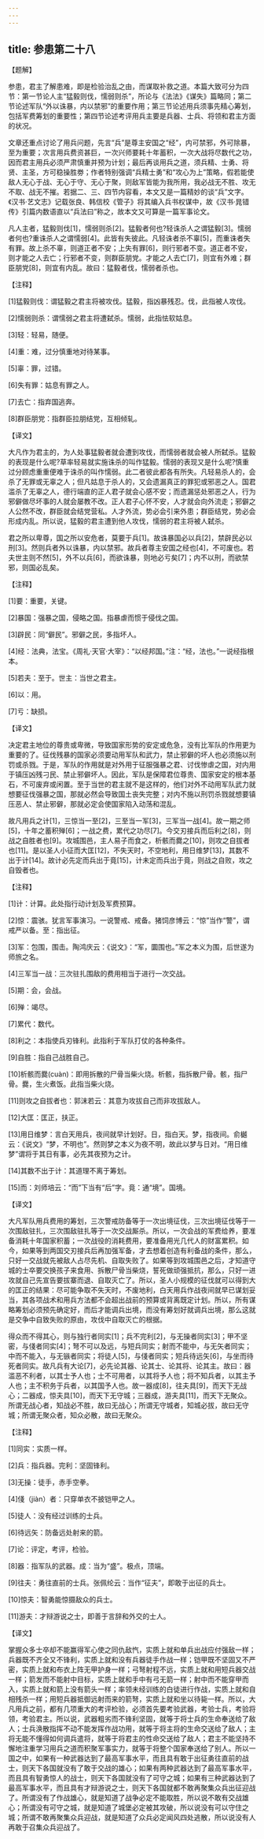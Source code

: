 ```yaml
---
---
---
```

title: 参患第二十八
---




【题解】

参患，君主了解患难，即是检验治乱之由，而谋取补救之道。本篇大致可分为四节：第一节论人主“猛毅则伐，懦弱则杀”，所论与《法法》《谋失》篇略同；第二节论述军队“外以诛暴，内以禁邪”的重要作用；第三节论述用兵须事先精心筹划，包括军费筹划的重要性；第四节论述考评用兵主要是兵器、士兵、将领和君主方面的状况。

文章还重点讨论了用兵问题，先言“兵”是尊主安国之“经”，内可禁邪，外可除暴，至为重要；次言用兵费资甚巨，一次兴师要耗十年蓄积，一次大战将尽数代之功，因而君主用兵必须严肃慎重并预为计划；最后再谈用兵之道，须兵精、士勇、将贤、主圣，方可稳操胜劵；作者特别强调“兵精士勇”和“攻心为上”策略，假若能使敌人无心于战、无心于守、无心于聚，则敌军皆能为我所用，我必战无不胜、攻无不取、战无不摧。若据二、三、四节内容看，本文又是一篇精妙的谈“兵”文字。《汉书·艺文志》记载张良、韩信校《管子》将其编入兵书权谋中，故《汉书·晁错传》引篇内数语直以“兵法曰”称之，故本文又可算是一篇军事论文。

凡人主者，猛毅则伐[1]，懦弱则杀[2]。猛毅者何也?轻诛杀人之谓猛毅[3]。懦弱者何也?重诛杀人之谓懦弱[4]。此皆有失彼此。凡轻诛者杀不辜[5]，而重诛者失有罪。故上杀不辜，则道正者不安；上失有罪[6]，则行邪者不变。道正者不安，则才能之人去亡；行邪者不变，则群臣朋党。才能之人去亡[7]，则宜有外难；群臣朋党[8]，则宜有内乱。故曰：猛毅者伐，懦弱者杀也。

【注释】

[1]猛毅则伐：谓猛毅之君主将被攻伐。猛毅，指凶暴残忍。伐，此指被人攻伐。

[2]懦弱则杀：谓懦弱之君主将遭弑杀。懦弱，此指怯软姑息。

[3]轻：轻易，随便。

[4]重：难，过分慎重地对待某事。

[5]辜：罪，过错。

[6]失有罪：姑息有罪之人。

[7]去亡：指弃国逃奔。

[8]群臣朋党：指群臣拉朋结党，互相倾轧。

【译文】

大凡作为君主的，为人处事猛毅者就会遭到攻伐，而懦弱者就会被人所弑杀。猛毅的表现是什么呢?草率轻易就实施诛杀的叫作猛毅。懦弱的表现又是什么呢?慎重过分顾虑重重便难于诛杀的叫作懦弱。此二者彼此都各有所失。凡轻易杀人的，会杀了无罪或无辜之人；但凡姑息于杀人的，又会遗漏真正的罪犯或邪恶之人。国君滥杀了无辜之人，德行端直的正人君子就会心感不安；而遗漏惩处邪恶之人，行为邪僻做尽坏事的人就会屡教不改。正人君子心怀不安，人才就会向外流走；邪僻之人公然不改，群臣就会结党营私。人才外流，势必会引来外患；群臣结党，势必会形成内乱。所以说，猛毅的君主遭到他人攻伐，懦弱的君主将被人弑杀。

君之所以卑尊，国之所以安危者，莫要于兵[1]。故诛暴国必以兵[2]，禁辟民必以刑[3]。然则兵者外以诛暴，内以禁邪。故兵者尊主安国之经也[4]，不可废也。若夫世主则不然[5]，外不以兵[6]，而欲诛暴，则地必亏矣[7]；内不以刑，而欲禁邪，则国必乱矣。

【注释】

[1]要：重要，关键。

[2]暴国：强暴之国，侵略之国。指暴虐而惯于侵伐之国。

[3]辟民：同“僻民”。邪僻之民，多指坏人。

[4]经：法典，法宝。《周礼·天官·大宰》：“以经邦国。”注：“经，法也。”一说经指根本。

[5]若夫：至于。世主：当世之君主。

[6]以：用。

[7]亏：缺损。

【译文】

决定君主地位的尊贵或卑微，导致国家形势的安定或危急，没有比军队的作用更为重要的了。征伐残暴的国家必须要动用军队和武力，禁止邪僻的坏人也必须施以刑罚或杀戮。于是，军队的作用就是对外用于征服强暴之君、讨伐惨虐之国，对内用于镇压凶残刁民、禁止邪僻坏人。因此，军队是保障君位尊贵、国家安定的根本基石，不可废弃或闲置。至于当世的君主就不是这样的，他们对外不动用军队武力就想要征伐强暴之国，那就必然会导致国土丧失完整；对内不施以刑罚杀戮就想要镇压恶人、禁止邪僻，那就必定会使国家陷入动荡和混乱。

故凡用兵之计[1]，三惊当一至[2]，三至当一军[3]，三军当一战[4]。故一期之师[5]，十年之蓄积殚[6]；一战之费，累代之功尽[7]。今交刃接兵而后利之[8]，则战之自胜者也[9]。攻城围邑，主人易子而食之，析骸而爨之[10]，则攻之自拔者也[11]。是以圣人小征而大匡[12]，不失天时，不空地利，用日维梦[13]，其数不出于计[14]。故计必先定而兵出于竟[15]，计未定而兵出于竟，则战之自败，攻之自毁者也。

【注释】

[1]计：计算。此处指行动计划及军费预算。

[2]惊：震骇。犹言军事演习。一说警戒、戒备。猪饲彦博云：“惊”当作“警”，谓戒严以备。至：指出征。

[3]军：包围，围击。陶鸿庆云：《说文》：“军，圜围也。”军之本义为围，后世遂为师旅之名。

[4]三军当一战：三次驻扎围敌的费用相当于进行一次交战。

[5]期：会，会战。

[6]殚：竭尽。

[7]累代：数代。

[8]利之：本指使兵刃锋利。此指利于军队打仗的各种条件。

[9]自胜：指自己战胜自己。

[10]析骸而爨(cuàn)：即用拆散的尸骨当柴火烧。析骸，指拆散尸骨。骸，指尸骨。爨，生火煮饭。此指当柴火烧。

[11]则攻之自拔者也：郭沫若云：其意为攻拔自己而非攻拔敌人。

[12]大匡：匡正，扶正。

[13]用日维梦：言白天用兵，夜间就早计划好。日，指白天。梦，指夜间。俞樾云：《说文》“梦，不明也”。然则梦之本义为夜不明，故此以梦与日对。“用日维梦”谓将于其日有事，必先其夜预为之计。

[14]其数不出于计：其道理不离于筹划。

[15]而：刘师培云：“而”下当有“后”字。竟：通“境”。国境。

【译文】

大凡军队用兵费用的筹划，三次警戒防备等于一次出境征伐，三次出境征伐等于一次围敌驻扎，三次围敌驻扎等于一次交战厮杀。所以，一次会战的军费给养，要准备消耗十年国家积蓄；一次战役的消耗费用，要准备用光几代人的财富累积。如今，如果等到两国交刃接兵后再加强军备，才去想着创造有利备战的条件，那么，只好一交战就先被敌人占尽先机、自取失败了。如果等到攻城围邑之后，才知道守城的士卒要交换孩子来食用、拆散尸骨当柴烧，誓死做顽强抵抗，那么，只好一进攻就自己先宣告要拔寨而退、自取灭亡了。所以，圣人小规模的征伐就可以得到大的匡正的结果：尽可能争取不失天时，不废地利，白天用兵作战夜间就早已谋划妥当，其各项战术和用兵方法都不会超出战前的预算或背离既定计划。所以，所有谋略筹划必须预先确定好，而后才能调兵出境，而没有筹划好就调兵出境，那么这就是交争中自致失败的原由，攻伐中自取灭亡的根据。

得众而不得其心，则与独行者同实[1]；兵不完利[2]，与无操者同实[3]；甲不坚密，与俴者同实[4]；弩不可以及远，与短兵同实；射而不能中，与无矢者同实；中而不能入，与无镞者同实；将徒人[5]，与俴者同实；短兵待远矢[6]，与坐而待死者同实。故凡兵有大论[7]，必先论其器、论其士、论其将、论其主。故曰：器滥恶不利者，以其士予人也；士不可用者，以其将予人也；将不知兵者，以其主予人也；主不积务于兵者，以其国予人也。故一器成[8]，往夫具[9]，而天下无战心；二器成，惊夫具[10]，而天下无守城；三器成，游夫具[11]，而天下无聚众。所谓无战心者，知战必不胜，故曰无战心；所谓无守城者，知城必拔，故曰无守城；所谓无聚众者，知众必散，故曰无聚众。

【注释】

[1]同实：实质一样。

[2]兵：指兵器。完利：坚固锋利。

[3]无操：徒手，赤手空拳。

[4]俴（jiàn）者：只穿单衣不披铠甲之人。

[5]徒人：没有经过训练的士兵。

[6]待远矢：防备远处射来的箭。

[7]论：评定，考评，检验。

[8]器：指军队的武器。成：当为“盛”。极点，顶端。

[9]往夫：勇往直前的士兵。张佩纶云：当作“征夫”，即敢于出征的兵士。

[10]惊夫：智勇能惊摄敌众的兵士。

[11]游夫：才辩游说之士，即善于言辞和外交的士人。

【译文】

掌握众多士卒却不能赢得军心使之同仇敌忾，实质上就和单兵出战应付强敌一样；兵器既不齐全又不锋利，实质上就和没有兵器徒手作战一样；铠甲既不坚固又不严密，实质上就和布衣上阵无甲护身一样；弓弩射程不远，实质上就和用短兵器交战一样；箭发而不能射中目标，实质上就和手中有弓无箭一样；射中而不能穿甲而入，实质上就和箭上没有箭头一样；率领未经训练的白徒进行作战，实质上就和自相残杀一样；用短兵器抵御远射而来的箭弩，实质上就和坐以待毙一样。所以，大凡用兵之前，都有几项重大的考评检验，必须首先要考验武器，考验士兵，考验将领，考验君主。所以说，武器粗劣而不锋利坚固，就等于将士兵的生命奉送给了敌人；士兵涣散指挥不动不能发挥作战功用，就等于将主将的生命交送给了敌人；主将无能不懂得如何调兵遣将，就等于将君主的性命交送给了敌人；君主不能坚持不懈地注重学习用兵之道而积聚军事实力，就等于将整个国家奉送给了别人。所以一国之中，如果有一种武器达到了最高军事水平，而且具有敢于出征勇往直前的战士，则天下各国就没有了敢于交战的雄心；如果有两种武器达到了最高军事水平，而且具有智勇惊人的战士，则天下各国就没有了可守之城；如果有三种武器达到了最高军事水平，而且具有才辩游说之士，则天下各国就都不敢再聚集众兵出征迎战了。所谓没有了作战雄心，就是知道了战争必定不能取胜，所以说不敢有交战雄心；所谓没有可守之城，就是知道了城堡必定被其攻破，所以说没有可以守住之城；所谓不敢再聚集众兵迎战，就是知道了众兵必定闻风四处逃散，所以说没有人再敢于召集众兵迎战了。